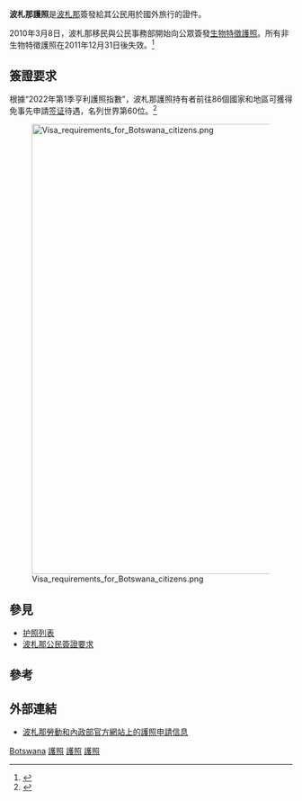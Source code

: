 {{NoteTA
|1=zh-cn:电子护照; zh-tw:晶片護照; zh-hk:生物特徵護照; zh-mo:電子護照; zh-sg:生物护照
|2=zh-hans:门户网站; zh-tw:入口網站; zh-hk:入門網站
}}
{{Infobox Identity document
| document_name       = 波札那護照
| image               =
| image_caption       = 現行[[生物特徵護照|生物特徵護照]]封面
| date_first_issued   = 
| using_jurisdiction  = {{BWA}}
| valid_jurisdictions = 
| document_type       = [[护照|护照]]
| purpose             = 出入境證件及身份證明
| eligibility         = 
| expiration          = 
}}
{{legal}}
'''波札那護照'''是[[波札那|波札那]]簽發給其公民用於國外旅行的證件。

2010年3月8日，波札那移民與公民事務部開始向公眾簽發[[生物特徵護照|生物特徵護照]]。所有非生物特徵護照在2011年12月31日後失效。<ref>{{cite web|url=http://www.gov.bw/en/News/e-Passport-ready-for-issuance-to-Batswana/ |title=e-Passport ready for issuance to Batswana |publisher=波札那政府[[门户网站|门户网站]] |deadurl=yes |archiveurl=https://web.archive.org/web/20140222132809/http://www.gov.bw/en/News/e-Passport-ready-for-issuance-to-Batswana/ |archivedate=2014-02-22 }}{{en}}</ref>

==簽證要求==
{{main|波札那公民簽證要求}}

根據“2022年第1季亨利護照指數”，波札那護照持有者前往86個國家和地區可獲得免事先申請[[签证|签证]]待遇，名列世界第60位。<ref>{{cite web|title=The Henley Passport Index: Q1 2022 Global Ranking|url=https://www.henleyglobal.com/storage/app/media/HENLEY_PASSPORT_INDEX_FACTSHEET_2022_Q1_211221_1.pdf|publisher=Henley & Partners|accessdate=2022-03-11|dead-url=no}}</ref>

[[File:Visa_requirements_for_Botswana_citizens.png|800px]]

==參見==
*[[护照列表|护照列表]]
*[[波札那公民簽證要求|波札那公民簽證要求]]

==參考==
{{reflist}}

==外部連結==
* [http://www.gov.bw/en/Ministries--Authorities/Ministries/Ministry-of-Labour--Home-Affairs-MLHA/Tools--Services/Services--Forms/Passport-Application-Form/ 波札那勞動和內政部官方網站上的護照申請信息] {{Wayback|url=http://www.gov.bw/en/Ministries--Authorities/Ministries/Ministry-of-Labour--Home-Affairs-MLHA/Tools--Services/Services--Forms/Passport-Application-Form/ |date=20120515145244 }}{{en}}

{{護照}}

{{passport-stub}}
{{Botswana-stub}}

[[Category:各國護照|Botswana]]
[[Category:波札那法律|護照]]
[[Category:波札那外交|護照]]
[[Category:波札那政府|護照]]